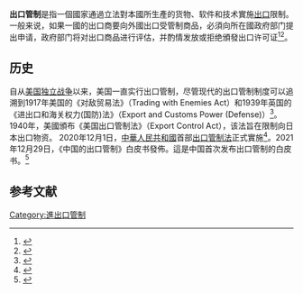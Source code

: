 '''出口管制'''是指一個國家通過立法對本國所生產的货物、软件和技术實施[[出口|出口]]限制。一般来说，如果一國的出口商要向外國出口受管制商品，必須向所在國政府部门提出申请，政府部门将对出口商品进行评估，并酌情发放或拒绝頒發出口许可证<ref>{{Cite web|title=Overview of U.S. Export Control System|url=https://2009-2017.state.gov/strategictrade/overview/index.htm|author=Department Of State. The Office of Electronic Information|date=March 8, 2011|first=Bureau of Public Affairs|work=state.gov|accessdate=2020-10-20|archive-date=2019-12-08|archive-url=https://web.archive.org/web/20191208053947/https://2009-2017.state.gov/strategictrade/overview/index.htm|dead-url=no}}</ref><ref>{{Cite web|title=Information Note 15th Export Control Conf Prague|url=https://www.un.org/en/sc/1540/documents/Information%20Note%2015th%20Export%20Control%20Conf%20Prague%202016-50.pdf|work=un.org|accessdate=2020-10-20|archive-date=2020-11-03|archive-url=https://web.archive.org/web/20201103220459/https://www.un.org/en/sc/1540/documents/Information%20Note%2015th%20Export%20Control%20Conf%20Prague%202016-50.pdf|dead-url=no}}</ref>。

== 历史 ==
自从[[美国独立战争|美国独立战争]]以来，美国一直实行出口管制，尽管现代的出口管制制度可以追溯到1917年美国的《对敌贸易法》（Trading with Enemies Act）和1939年英国的《进出口和海关权力(国防)法》（Export and Customs Power (Defense)）<ref>{{Cite web|title=Historical Background of Export Control Development in Selected Countries and Regions|url=http://www.cistec.or.jp/english/service/report/1605historical_background_export_control_development.pdf|work=cistec.or.jp|accessdate=2020-10-20|archive-date=2020-02-17|archive-url=https://web.archive.org/web/20200217200112/http://www.cistec.or.jp/english/service/report/1605historical_background_export_control_development.pdf|dead-url=no}}</ref>。1940年，美國頒布《美国出口管制法》（Export Control Act），该法旨在限制向日本出口物资。
2020年12月1日，[[中華人民共和國|中華人民共和國]]首部[[中华人民共和国出口管制法|出口管制法]]正式實施<ref>{{Cite web|title=出口管制立法 中国反制“有理”|url=https://www.dw.com/zh/%E5%87%BA%E5%8F%A3%E7%AE%A1%E5%88%B6%E7%AB%8B%E6%B3%95-%E4%B8%AD%E5%9B%BD%E5%8F%8D%E5%88%B6%E6%9C%89%E7%90%86/a-55315116|accessdate=|author=德國之聲|date=|format=|publisher=|language=|archive-date=2020-10-19|archive-url=https://web.archive.org/web/20201019041653/https://www.dw.com/zh/%E5%87%BA%E5%8F%A3%E7%AE%A1%E5%88%B6%E7%AB%8B%E6%B3%95-%E4%B8%AD%E5%9B%BD%E5%8F%8D%E5%88%B6%E6%9C%89%E7%90%86/a-55315116|dead-url=no}}</ref>。2021年12月29日，《中国的出口管制》白皮书發佈。這是中国首次发布出口管制的白皮书。<ref>{{cite news |title=中国首次发布出口管制的白皮书 |url=http://www.news.cn/politics/2021-12/29/c_1128211948.htm |accessdate=2021-12-29 |archive-date=2021-12-29 |archive-url=https://web.archive.org/web/20211229131314/http://www.news.cn/politics/2021-12/29/c_1128211948.htm }}</ref>

== 参考文献 ==
{{Reflist}}

[[Category:進出口管制|Category:進出口管制]]